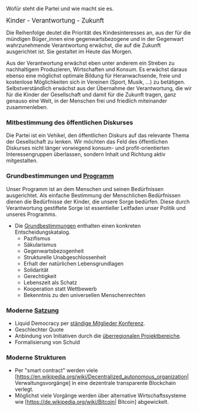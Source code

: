Wofür steht die Partei und wie macht sie es.

<big>Kinder - Verantwortung - Zukunft</big>

Die Reihenfolge deutet die Priorität des Kindesinteresses an, aus der für die mündigen Büger_innen eine gegenwartsbezogene und in der Gegenwart wahrzunehmende Verantwortung erwächst, die auf die Zukunft ausgerichtet ist. Sie gestaltet im Heute das Morgen.

Aus der Verantwortung erwächst eben unter anderem ein Streben zu nachhaltigem Produzieren, Wirtschaften und Konsum. Es erwächst daraus ebenso eine möglichst optimale Bildung für Heranwachsende, freie und kostenlose Möglichkeiten sich in Vereinen (Sport, Musik, ...) zu betätigen. Selbstverständlich erwächst aus der Übernahme der Verantwortung, die wir für die Kinder der Gesellschaft und damit für die Zukunft tragen, ganz genauso eine Welt, in der Menschen frei und friedlich miteinander zusammenleben.

=== Mitbestimmung des öffentlichen Diskurses ===

Die Partei ist ein Vehikel, den öffentlichen Diskurs auf das relevante Thema der Gesellschaft zu lenken. Wir möchten das Feld des öffentlichen Diskurses nicht länger vorwiegend konsum- und profit-orientierten Interessengruppen überlassen, sondern Inhalt und Richtung aktiv mitgestalten.

=== Grundbestimmungen und [[PROGRAMM:Main| Programm]] ===

Unser Programm ist an dem Menschen und seinen Bedürfnissen ausgerichtet. Als einfache Bestimmung der Menschlichen Bedürfnissen dienen die Bedürfnisse der Kinder, die unsere Sorge bedürfen. Diese durch Verantwortung gestiftete Sorge ist essentieller Leitfaden unser Politik und unseres Programms.

* Die [[Grundbestimmungen]] enthalten einen konkreten Entscheidungskatalog.
** Pazifismus
** Säkularismus
** Gegenwartsbezogenheit
** Strukturelle Unabgeschlossenheit
** Erhalt der natürlichen Lebensgrundlagen
** Solidarität
** Gerechtigkeit
** Lebenszeit als Schatz
** Kooperation statt Wettbewerb
** Bekenntnis zu den universellen Menschenrechten

=== Moderne [[Satzung_Bund| Satzung]] ===

* Liquid Democracy per [[Struktur_KUKeN_Bund#St.C3.A4ndige_Mitgliederkonferenz| ständige Mitglieder Konferenz]].
* Geschlechter Quote
* Anbindung von Initiativen durch die [[Struktur_KUKeN_Bund#Die_.C3.BCberregionalen_Projektbereiche| überregionalen Projektbereiche]].
* Formalisierung von Schuld

=== Moderne Strukturen ===

* Per "smart contract" werden viele [https://en.wikipedia.org/wiki/Decentralized_autonomous_organization| Verwaltungsvorgänge] in eine dezentrale transparente Blockchain verlegt. 
* Möglichst viele Vorgänge werden über alternative Wirtschaftssysteme wie [https://de.wikipedia.org/wiki/Bitcoin| Bitcoin] abgewickelt.